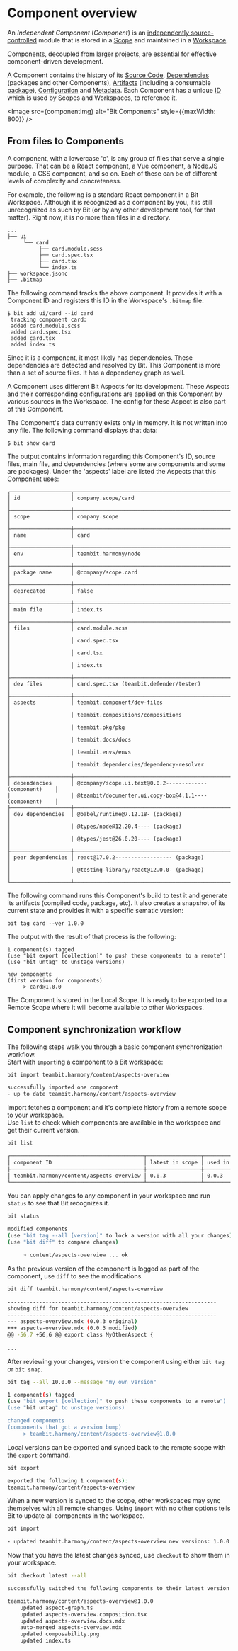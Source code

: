 
# Component overview

An _Independent Component_ (_Component_) is an [independently source-controlled](/components/component-objects) module that is stored in a [Scope](/scope/scope-overview) and maintained in a [Workspace](/workspace/workspace-overview).

Components, decoupled from larger projects, are essential for effective component-driven development.

A Component contains the history of its [Source Code](/components/source-code), [Dependencies](/dependencies/overview) (packages and other Components), [Artifacts](/components/artifact) (including a consumable [package](/packages/packages-overview)), [Configuration](/components/component-config) and [Metadata](/components/metadata).
Each Component has a unique [ID](/components/component-id) which is used by Scopes and Workspaces, to reference it.


<Image src={componentImg} alt="Bit Components" style={{maxWidth: 800}} />

## From files to Components

A component, with a lowercase 'c', is any group of files that serve a single purpose.
That can be a React component, a Vue component, a Node.JS module, a CSS component, and so on. Each of these can be of different levels of complexity and concreteness.

For example, the following is a standard React component in a Bit Workspace. Although it is recognized as a component by you, it is still unrecognized as such by Bit (or by any other development tool, for that matter).
Right now, it is no more than files in a directory.

```
...
├── ui
     └── card
          ├── card.module.scss
          ├── card.spec.tsx
          ├── card.tsx
          └── index.ts
├── workspace.jsonc
├── .bitmap
```

The following command tracks the above component. It provides it with a Component ID and registers this ID in the Workspace's `.bitmap` file:

```
$ bit add ui/card --id card
 tracking component card:
 added card.module.scss
 added card.spec.tsx
 added card.tsx
 added index.ts
```

Since it is a component, it most likely has dependencies. These dependencies are detected and resolved by Bit. This Component is more than a set of source files.
It has a dependency graph as well. 

A Component uses different Bit Aspects for its development.
These Aspects and their corresponding configurations are applied on this Component by various sources in the Workspace.
The config for these Aspect is also part of this Component.

The Component's data currently exists only in memory. It is not written into any file. The following command displays that data:

```
$ bit show card
```
The output contains information regarding this Component's ID, source files, main file, and dependencies (where some are components and some are packages).
Under the 'aspects' label are listed the Aspects that this Component uses:

```
┌───────────────────┬──────────────────────────────────────────────────────────┐
│ id                │ company.scope/card                                       │
├───────────────────┼──────────────────────────────────────────────────────────┤
│ scope             │ company.scope                                            │
├───────────────────┼──────────────────────────────────────────────────────────┤
│ name              │ card                                                     │
├───────────────────┼──────────────────────────────────────────────────────────┤
│ env               │ teambit.harmony/node                                     │
├───────────────────┼──────────────────────────────────────────────────────────┤
│ package name      │ @company/scope.card                                      │
├───────────────────┼──────────────────────────────────────────────────────────┤
│ deprecated        │ false                                                    │
├───────────────────┼──────────────────────────────────────────────────────────┤
│ main file         │ index.ts                                                 │
├───────────────────┼──────────────────────────────────────────────────────────┤
│ files             │ card.module.scss                                         │
│                   │ card.spec.tsx                                            │
│                   │ card.tsx                                                 │
│                   │ index.ts                                                 │
├───────────────────┼──────────────────────────────────────────────────────────┤
│ dev files         │ card.spec.tsx (teambit.defender/tester)                  │
├───────────────────┼──────────────────────────────────────────────────────────┤
│ aspects           │ teambit.component/dev-files                              │
│                   │ teambit.compositions/compositions                        │
│                   │ teambit.pkg/pkg                                          │
│                   │ teambit.docs/docs                                        │
│                   │ teambit.envs/envs                                        │
│                   │ teambit.dependencies/dependency-resolver                 │
├───────────────────┼──────────────────────────────────────────────────────────┤
│ dependencies      │ @company/scope.ui.text@0.0.2------------- (component)    │
│                   │ @teambit/documenter.ui.copy-box@4.1.1---- (component)    │
├───────────────────┼──────────────────────────────────────────────────────────┤
│ dev dependencies  │ @babel/runtime@7.12.18- (package)                        │
│                   │ @types/node@12.20.4---- (package)                        │
│                   │ @types/jest@26.0.20---- (package)                        │
├───────────────────┼──────────────────────────────────────────────────────────┤
│ peer dependencies │ react@17.0.2------------------ (package)                 │
│                   │ @testing-library/react@12.0.0- (package)                 │
└───────────────────┴──────────────────────────────────────────────────────────┘
```

The following command runs this Component's build to test it and generate its artifacts (compiled code, package, etc).
It also creates a snapshot of its current state and provides it with a specific sematic version:

```
bit tag card --ver 1.0.0
```
The output with the result of that process is the following:
```
1 component(s) tagged
(use "bit export [collection]" to push these components to a remote")
(use "bit untag" to unstage versions)

new components
(first version for components)
     > card@1.0.0
```

The Component is stored in the Local Scope. It is ready to be exported to a Remote Scope where it will become available to other Workspaces.

## Component synchronization workflow

The following steps walk you through a basic component synchronization workflow.  
Start with `import`ing a component to a Bit workspace:

```bash
bit import teambit.harmony/content/aspects-overview
```

```bash
successfully imported one component
- up to date teambit.harmony/content/aspects-overview   
```

Import fetches a component and it's complete history from a remote scope to your workspace.  
Use `list` to check which components are available in the workspace and get their current version.

```bash
bit list
```

```bash
┌──────────────────────────────────────────┬─────────────────┬───────────────────┐
│ component ID                             │ latest in scope │ used in workspace │
├──────────────────────────────────────────┼─────────────────┼───────────────────┤
│ teambit.harmony/content/aspects-overview │ 0.0.3           │ 0.0.3             │
└──────────────────────────────────────────┴─────────────────┴───────────────────┘
```

You can apply changes to any component in your workspace and run `status` to see that Bit recognizes it.

```bash
bit status
```

```bash
modified components
(use "bit tag --all [version]" to lock a version with all your changes)
(use "bit diff" to compare changes)

     > content/aspects-overview ... ok
```

As the previous version of the component is logged as part of the component, use `diff` to see the modifications.

```bash
bit diff teambit.harmony/content/aspects-overview
```

```bash
------------------------------------------------------------------
showing diff for teambit.harmony/content/aspects-overview
------------------------------------------------------------------
--- aspects-overview.mdx (0.0.3 original)
+++ aspects-overview.mdx (0.0.3 modified)
@@ -56,7 +56,6 @@ export class MyOtherAspect {
 
...
```

After reviewing your changes, version the component using either `bit tag` or `bit snap`.

```bash
bit tag --all 10.0.0 --message "my own version"
```

```bash
1 component(s) tagged
(use "bit export [collection]" to push these components to a remote")
(use "bit untag" to unstage versions)

changed components
(components that got a version bump)
     > teambit.harmony/content/aspects-overview@1.0.0
```

Local versions can be exported and synced back to the remote scope with the `export` command.

```bash
bit export
```

```bash
exported the following 1 component(s):
teambit.harmony/content/aspects-overview
```

When a new version is synced to the scope, other workspaces may sync themselves with all remote changes. Using `import` with no other options tells Bit to update all components in the workspace.

```bash
bit import
```

```bash
- updated teambit.harmony/content/aspects-overview new versions: 1.0.0  
```

Now that you have the latest changes synced, use `checkout` to show them in your workspace.

```bash
bit checkout latest --all
```

```bash
successfully switched the following components to their latest version

teambit.harmony/content/aspects-overview@1.0.0
    updated aspect-graph.ts 
    updated aspects-overview.composition.tsx 
    updated aspects-overview.docs.mdx 
    auto-merged aspects-overview.mdx 
    updated composability.png 
    updated index.ts 
```
